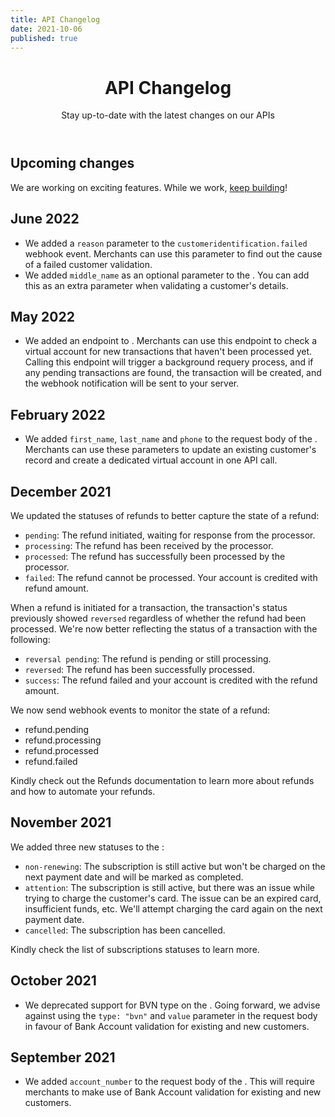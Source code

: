 ```yaml
---
title: API Changelog
date: 2021-10-06
published: true
---
```


<header>
	<h1>API Changelog</h1>
  <p>Stay up-to-date with the latest changes on our APIs</p>
</header>

## Upcoming changes
We are working on exciting features. While we work, <a className="link-text" href="https://paystack.com/docs/api" target="_blank" rel="noopener noreferrer">keep building</a>!

## June 2022
<ul class="default-list">
    <li>We added a <code>reason</code> parameter to the <code>customeridentification.failed</code> webhook event. Merchants can use this parameter to find out the cause of a 
    <Link to="/identity-verification/validate-customer/#listen-for-verification-status"> failed customer validation</Link>. </li>
    <li>We added <code>middle_name</code> as an optional parameter to the <ApiLink title="Customer Validation" path="customer-validate" />. You can add this as an extra parameter when 
    validating a customer's details.</li>
</ul>

## May 2022
<ul class="default-list">
    <li>We added an endpoint to <ApiLink title="Requery Dedicated Virtual Accounts" path="dedicated-virtual-account-requery" />. Merchants
  can use this endpoint to check a virtual account for new transactions that haven't been processed yet.  Calling this endpoint will trigger a background requery process, and if any pending transactions are found, the transaction will be created, and the webhook notification will be sent to your server.</li>
</ul>

## February 2022
<ul class="default-list">
    <li>We added <code>first_name</code>, <code>last_name</code> and <code>phone</code> to the request body of the <ApiLink title="Create Dedicated Virtual Account" path="dedicated-virtual-account-create" />. Merchants
  can use these parameters to update an existing customer's record and create a dedicated virtual account in one API call.</li>
</ul>

## December 2021
We updated the statuses of refunds to better capture the state of a refund:
<ul class="default-list">
  <li><code>pending</code>: The refund initiated, waiting for response from the processor.</li>
  <li><code>processing</code>: The refund has been received by the processor.</li>
  <li><code>processed</code>: The refund has successfully been processed by the processor.</li>
	<li><code>failed</code>: The refund cannot be processed. Your account is credited with refund amount.</li>
</ul>

When a refund is initiated for a transaction, the transaction's status previously showed <code>reversed</code> regardless of whether the refund had been processed. We're now better reflecting the status of a transaction with the following:
<ul class="default-list">
  <li><code>reversal pending</code>: The refund is pending or still processing.</li>
  <li><code>reversed</code>: The refund has been successfully processed.</li>
  <li><code>success</code>: The refund failed and your account is credited with the refund amount.</li>
</ul>

We now send webhook events to monitor the state of a refund:
<ul class="default-list">
  <li>refund.pending</li>
  <li>refund.processing</li>
  <li>refund.processed</li>
	<li>refund.failed</li>
</ul>
Kindly check out the <Link to="/payments/refunds">Refunds documentation</Link> to learn more about refunds and how to automate your refunds.

## November 2021
We added three new statuses to the <ApiLink title="Subscription" path="subscription" />:
<ul class="default-list">
  <li><code>non-renewing</code>: The subscription is still active but won't be charged on the next payment date and will be marked as completed.</li>
  <li><code>attention</code>: The subscription is still active, but there was an issue while trying to charge the customer's card. The issue can be an expired card, insufficient funds, etc. We'll attempt charging the card again on the next payment date.</li> 
  <li><code>cancelled</code>: The subscription has been cancelled.</li>
</ul>
Kindly check the <Link to="/payments/subscriptions#subscription-statuses">list of subscriptions statuses</Link> to learn more.

## October 2021
<ul class="default-list">
  <li>We deprecated support for BVN type on the <ApiLink title="Customer Validation" path="customer-validate" />. Going forward, we advise against using the <code>type: "bvn"</code> and <code>value</code> parameter in the request body in favour of <Link to="/identity-verification/validate-customer#bank-account-validation"> Bank Account validation</Link> for existing and new customers.</li>
</ul>

## September 2021
<ul class="default-list">
  <li>We added <code>account_number</code> to the request body of the <ApiLink title="Customer Validation" path="customer-validate" />. This will 
  require merchants to make use of <Link to="/identity-verification/validate-customer#bank-account-validation"> Bank Account validation</Link> for existing and new customers.</li>
</ul>

